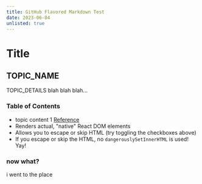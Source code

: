 ```yaml
---
title: GitHub Flavored Markdown Test
date: 2023-06-04
unlisted: true
---
```


# Title

## TOPIC_NAME

TOPIC_DETAILS
blah blah blah...

### Table of Contents

- topic content 1 [Reference](http://dibya.org)
- Renders actual, "native" React DOM elements
- Allows you to escape or skip HTML (try toggling the checkboxes above)
- If you escape or skip the HTML, no `dangerouslySetInnerHTML` is used! Yay!

### now what?

i went to the place
